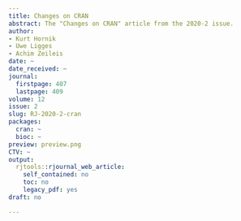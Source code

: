 ```yaml
---
title: Changes on CRAN
abstract: The "Changes on CRAN" article from the 2020-2 issue.
author:
- Kurt Hornik
- Uwe Ligges
- Achim Zeileis
date: ~
date_received: ~
journal:
  firstpage: 407
  lastpage: 409
volume: 12
issue: 2
slug: RJ-2020-2-cran
packages:
  cran: ~
  bioc: ~
preview: preview.png
CTV: ~
output:
  rjtools::rjournal_web_article:
    self_contained: no
    toc: no
    legacy_pdf: yes
draft: no

---
```

